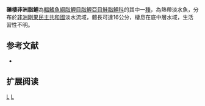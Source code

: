 {{Speciesbox 
| genus = Brycinus
| species = carmesinus
| status = DD
| status_system = IUCN3.1
| authority =  [[Nichols|Nichols]] & [[Griscom|Griscom]], 1917
| synonyms = *''Alestes carmesinus''<br /><small>Nichols & Griscom, 1917</small>
}}
'''礫棲非洲脂鯉'''為[[輻鰭魚綱|輻鰭魚綱]][[脂鯉目|脂鯉目]][[脂鯉亞目|脂鯉亞目]][[鮭脂鯉科|鮭脂鯉科]]的其中一[[種|種]]，為熱帶淡水魚，分布於[[非洲|非洲]][[剛果民主共和國|剛果民主共和國]]淡水流域，體長可達16公分，棲息在底中層水域，生活習性不明。

==参考文献==
{{refbegin}}
*{{FishBase_species|genus=Brycinus|species=carmesinus|year=2014|month=1}}
{{refend}}

== 扩展阅读 ==
{{refbegin}}
{{wikispecies-inline|Brycinus carmesinus|礫棲非洲脂鯉}}
{{refend}}

{{Taxonbar|from=Q8608145}}

[[Category:IUCN红色名录数据缺乏物种|L]]
[[Category:非洲脂鯉屬|L]]


{{魚類小作品}}